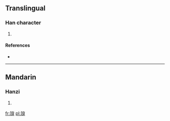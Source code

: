 ==Translingual==

===Han character===
{{Han char|rn=96|rad=玉|as=09|sn=13|four=1323<sub>2</sub>|canj=一土十金竹 (MGJCH)}}

# {{defn|Han|sort=玉09}}

====References====
* {{Han ref|kx=0737.090|dkj=21111|dj=1148.120|hdz=21128.100|uh=744F|ud=29775|bh=DEB8|bd=57016}}

----

==Mandarin==

===Hanzi===
{{cmn-hanzi|pin=[[chuān]] ([[chuan1]])|wg=ch'uan<sup>1</sup>}}

# {{defn|lang=cmn|sort=玉09}}

[[fr:瑏]]
[[pl:瑏]]